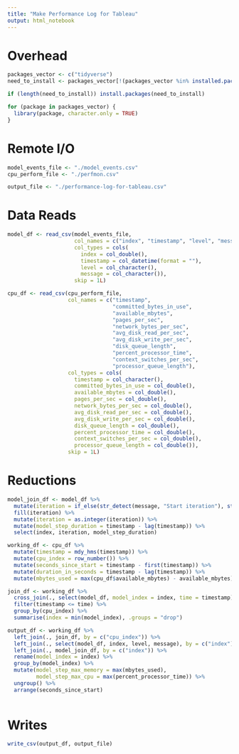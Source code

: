 ```yaml
---
title: "Make Performance Log for Tableau"
output: html_notebook
---
```


# Overhead
```r
packages_vector <- c("tidyverse")
need_to_install <- packages_vector[!(packages_vector %in% installed.packages()[,"Package"])]

if (length(need_to_install)) install.packages(need_to_install)

for (package in packages_vector) {
  library(package, character.only = TRUE)
}

```

# Remote I/O
```r
model_events_file <- "./model_events.csv"
cpu_perform_file <- "./perfmon.csv"

output_file <- "./performance-log-for-tableau.csv"
```

# Data Reads
```r
model_df <- read_csv(model_events_file, 
                     col_names = c("index", "timestamp", "level", "message"),
                     col_types = cols(
                       index = col_double(),
                       timestamp = col_datetime(format = ""),
                       level = col_character(),
                       message = col_character()),
                     skip = 1L)

cpu_df <- read_csv(cpu_perform_file, 
                   col_names = c("timestamp",
                                 "committed_bytes_in_use",
                                 "available_mbytes",
                                 "pages_per_sec",
                                 "network_bytes_per_sec",
                                 "avg_disk_read_per_sec",
                                 "avg_disk_write_per_sec",
                                 "disk_queue_length",
                                 "percent_processor_time",
                                 "context_switches_per_sec",
                                 "processor_queue_length"),
                   col_types = cols(
                     timestamp = col_character(),
                     committed_bytes_in_use = col_double(),
                     available_mbytes = col_double(),
                     pages_per_sec = col_double(),
                     network_bytes_per_sec = col_double(),
                     avg_disk_read_per_sec = col_double(),
                     avg_disk_write_per_sec = col_double(),
                     disk_queue_length = col_double(),
                     percent_processor_time = col_double(),
                     context_switches_per_sec = col_double(),
                     processor_queue_length = col_double()),
                   skip = 1L)

```

# Reductions
```r
model_join_df <- model_df %>%
  mutate(iteration = if_else(str_detect(message, "Start iteration"), str_replace(message, "Start iteration ", ""), as.character(NA))) %>%
  fill(iteration) %>%
  mutate(iteration = as.integer(iteration)) %>%
  mutate(model_step_duration = timestamp - lag(timestamp)) %>%
  select(index, iteration, model_step_duration)

working_df <- cpu_df %>%
  mutate(timestamp = mdy_hms(timestamp)) %>%
  mutate(cpu_index = row_number()) %>%
  mutate(seconds_since_start = timestamp - first(timestamp)) %>%
  mutate(duration_in_seconds = timestamp - lag(timestamp)) %>%
  mutate(mbytes_used = max(cpu_df$available_mbytes) - available_mbytes)

join_df <- working_df %>%
  cross_join(., select(model_df, model_index = index, time = timestamp)) %>%
  filter(timestamp <= time) %>%
  group_by(cpu_index) %>%
  summarise(index = min(model_index), .groups = "drop")

output_df <- working_df %>%
  left_join(., join_df, by = c("cpu_index")) %>%
  left_join(., select(model_df, index, level, message), by = c("index")) %>%
  left_join(., model_join_df, by = c("index")) %>%
  rename(model_index = index) %>%
  group_by(model_index) %>%
  mutate(model_step_max_memory = max(mbytes_used),
         model_step_max_cpu = max(percent_processor_time)) %>%
  ungroup() %>%
  arrange(seconds_since_start)
  

```

# Writes
```r
write_csv(output_df, output_file)

```

